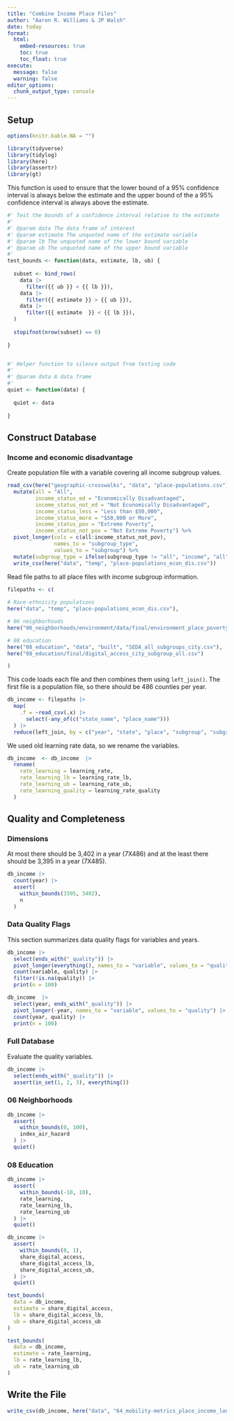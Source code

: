 ```yaml
---
title: "Combine Income Place Files"
author: "Aaron R. Williams & JP Walsh"
date: today
format:
  html:
    embed-resources: true
    toc: true
    toc_float: true
execute:
  message: false
  warning: false
editor_options: 
  chunk_output_type: console
---
```


## Setup

```r
options(knitr.kable.NA = "")

```

```r
library(tidyverse)
library(tidylog)
library(here)
library(assertr)
library(gt)

```

This function is used to ensure that the lower bound of a 95% confidence interval is always below the estimate and the upper bound of the a 95% confidence interval is always above the estimate. 

```r
#' Test the bounds of a confidence interval relative to the estimate
#'
#' @param data The data frame of interest
#' @param estimate The unquoted name of the estimate variable
#' @param lb The unquoted name of the lower bound variable
#' @param ub The unquoted name of the upper bound variable
#'
test_bounds <- function(data, estimate, lb, ub) {
  
  subset <- bind_rows(
    data |>
      filter({{ ub }} < {{ lb }}),
    data |>
      filter({{ estimate }} > {{ ub }}),
    data |>
      filter({{ estimate  }} < {{ lb }}),
  )
  
  stopifnot(nrow(subset) == 0)
  
}


#' Helper function to silence output from testing code
#'
#' @param data A data frame
#'
quiet <- function(data) {
  
  quiet <- data
  
}

```

## Construct Database

### Income and economic disadvantage 

Create population file with a variable covering all income subgroup values. 

```r

read_csv(here("geographic-crosswalks", "data", "place-populations.csv")) %>% 
  mutate(all = "All", 
         income_status_ed = "Economically Disadvantaged", 
         income_status_not_ed = "Not Economically Disadvantaged",
         income_status_less = "Less than $50,000",
         income_status_more = "$50,000 or More",
         income_status_pov = "Extreme Poverty",
         income_status_not_pov = "Not Extreme Poverty") %>% 
  pivot_longer(cols = c(all:income_status_not_pov),
               names_to = "subgroup_type",
               values_to = "subgroup") %>% 
  mutate(subgroup_type = ifelse(subgroup_type != "all", "income", "all")) %>% 
  write_csv(here("data", "temp", "place-populations_econ_dis.csv"))

```

Read file paths to all place files with income subgroup information. 

```r

filepaths <- c(
  
# Race-ethnicity populations
here("data", "temp", "place-populations_econ_dis.csv"),

# 06 neighborhoods
here("06_neighborhoods/environment/data/final/environment_place_poverty_longitudinal.csv"),

# 08 education
here("08_education", "data", "built", "SEDA_all_subgroups_city.csv"),
here("08_education/final/digital_access_city_subgroup_all.csv")

)

```

This code loads each file and then combines them using `left_join()`. The first file is a population file, so there should be 486 counties per year. 

```r

db_income <- filepaths |>
  map(
    .f = ~read_csv(.x) |> 
      select(-any_of(c("state_name", "place_name")))
  ) |>
  reduce(left_join, by = c("year", "state", "place", "subgroup", "subgroup_type"))

```

We used old learning rate data, so we rename the variables.

```r
db_income  <- db_income  |>
  rename(
    rate_learning = learning_rate,
    rate_learning_lb = learning_rate_lb,
    rate_learning_ub = learning_rate_ub,
    rate_learning_quality = learning_rate_quality
  )

```

## Quality and Completeness

### Dimensions

At most there should be 3,402 in a year (7X486) and at the least there should be 3,395 in a year (7X485).

```r

db_income |> 
  count(year) |>
  assert(
    within_bounds(3395, 3402), 
    n
  )

```

### Data Quality Flags

This section summarizes data quality flags for variables and years.

```r
db_income |>
  select(ends_with("_quality")) |>
  pivot_longer(everything(), names_to = "variable", values_to = "quality") |>
  count(variable, quality) |>
  filter(!is.na(quality)) |>
  print(n = 100)

db_income  |>
  select(year, ends_with("_quality")) |>
  pivot_longer(-year, names_to = "variable", values_to = "quality") |>
  count(year, quality) |>
  print(n = 100)

```

### Full Database

Evaluate the quality variables. 

```r
db_income |>
  select(ends_with("_quality")) |>
  assert(in_set(1, 2, 3), everything())

```

### 06 Neighborhoods

```r
db_income |>
  assert(
    within_bounds(0, 100),
    index_air_hazard
  ) |>
  quiet()

```

### 08 Education

```r
db_income |>  
  assert(
    within_bounds(-10, 10), 
    rate_learning,
    rate_learning_lb,
    rate_learning_ub
  ) |>
  quiet()

db_income |>
  assert(
    within_bounds(0, 1),
    share_digital_access,
    share_digital_access_lb,
    share_digital_access_ub,
  ) |>
  quiet()

test_bounds(
  data = db_income, 
  estimate = share_digital_access, 
  lb = share_digital_access_lb, 
  ub = share_digital_access_ub
)

test_bounds(
  data = db_income, 
  estimate = rate_learning, 
  lb = rate_learning_lb, 
  ub = rate_learning_ub
)

```


## Write the File

```r

write_csv(db_income, here("data", "64_mobility-metrics_place_income_longitudinal.csv"))

```
